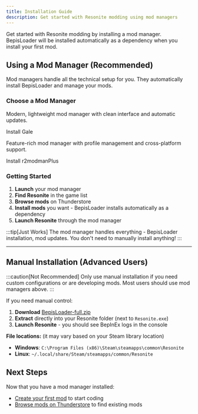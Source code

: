 ```yaml
---
title: Installation Guide
description: Get started with Resonite modding using mod managers
---
```



Get started with Resonite modding by installing a mod manager. BepisLoader will be installed automatically as a dependency when you install your first mod.

## Using a Mod Manager (Recommended)

Mod managers handle all the technical setup for you. They automatically install BepisLoader and manage your mods.

### Choose a Mod Manager

<CardGrid>
  <Card title="Gale" icon="rocket">
    <p>Modern, lightweight mod manager with clean interface and automatic updates.</p>
    <LinkButton
      href="https://github.com/Kesomannen/gale?tab=readme-ov-file#installation"
      target={'_blank'}
      rel={'external'}
    >
      Install Gale
    </LinkButton>
  </Card>
  <Card title="r2modmanPlus" icon="setting">
    <p>Feature-rich mod manager with profile management and cross-platform support.</p>
    <LinkButton
      href="https://github.com/ebkr/r2modmanPlus?tab=readme-ov-file#installing"
      target={'_blank'}
      rel={'external'}
    >
      Install r2modmanPlus
    </LinkButton>
  </Card>
</CardGrid>

### Getting Started

1. **Launch** your mod manager
2. **Find Resonite** in the game list
3. **Browse mods** on Thunderstore
4. **Install mods** you want - BepisLoader installs automatically as a dependency
5. **Launch Resonite** through the mod manager

:::tip[Just Works]
The mod manager handles everything - BepisLoader installation, mod updates. You don't need to manually install anything!
:::

---

## Manual Installation (Advanced Users)

:::caution[Not Recommended]
Only use manual installation if you need custom configurations or are developing mods. Most users should use mod managers above.
:::

If you need manual control:

1. **Download** [BepisLoader-full.zip](https://github.com/art0007i/BepisLoader/releases/latest)
2. **Extract** directly into your Resonite folder (next to `Resonite.exe`)
3. **Launch Resonite** - you should see BepInEx logs in the console

**File locations:** (it may vary based on your Steam library location)

- **Windows**: `C:\Program Files (x86)\Steam\steamapps\common\Resonite`
- **Linux**: `~/.local/share/Steam/steamapps/common/Resonite`

## Next Steps

Now that you have a mod manager installed:

- [Create your first mod](/getting-started/first-mod/) to start coding
- [Browse mods on Thunderstore](https://thunderstore.io/c/resonite/) to find existing mods

